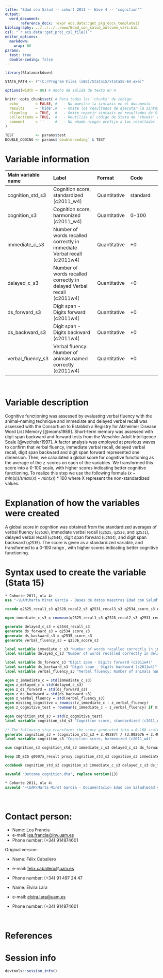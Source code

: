 ```yaml
---
title: "Edad con Salud -- cohort 2011 -- Wave 4 -- 'cognition'" 
output:
  word_document:
       reference_docx: !expr ecs.data::get_pkg_docx_template()
bibliography: ../../../../www/Edad_con_salud_outcome_vars.bib 
csl: "`r ecs.data::get_proj_csl_file()`"
editor_options: 
  markdown:
    wrap: 80
params:
  test: true
  double-coding: false
---
```


```r
library(Statamarkdown)

STATA_PATH <- r"(C:/Program Files (x86)/Stata15/StataSE-64.exe)"

options(width = 88) # Ancho de salida de texto en R

knitr::opts_chunk$set( # Para todos los 'chunks' de código:
  echo        = FALSE, #   - No muestra la sintaxis en el documento
  results     = 'hide',#   - Omite los resultados de ejecutar la sintaxis
  cleanlog    = TRUE,  #   - Omite repetir sintaxis en resultados de Stata
  collectcode = TRUE,  #   - Reutiliza el código de Stata de 'chunks' anteriores
  comment     = ''     #   - No añade ningún prefijo a los resultados
)

TEST          <- params$test
DOUBLE_CODING <- params$`double-coding` & TEST
```

# Variable information

| Main variable name | Label                                    | Format     | Code     |
|:-----------------|:--------------------------|:-----------------|:-----------------|
| cognition_std_s3   | Cognition score, standardized (c2011_w4) | Quantitative | standard |
| cognition_s3       | Cognition score, harmonized (c2011_w4)   | Quantitative | 0-100    |
| immediate_c_s3     | Number of words recalled correctly in immediate Verbal recall (c2011w4) | Quantitative | +0 |
| delayed_c_s3       | Number of words recalled correctly in delayed Verbal recall (c2011w4) | Quantitative | +0 |
| ds_forward_s3      | Digit span - Digits forward (c2011w4)    | Quantitative | +0 |
| ds_backward_s3     | Digit span - Digits backward (c2011w4)   | Quantitative | +0 |
| verbal_fluency_s3  | Verbal fluency: Number of animals named correctly (c2011w4) | Quantitative | +0 |

<br>

# Variable description

Cognitive functioning was assessed by evaluating verbal fluency with the
animal-naming technique and immediate and delayed verbal recall was assessed
with the Consortium to Establish a Registry for Alzheimer Disease Word List
Memory [@moms1989]. Short-term memory was assessed with digit span backward and
forward tests from the Weschler Adult Intelligence Scale [@wechsler1997]. A
factor analysis was employed at previous waves to confirm that verbal fluency,
immediate verbal recall, delayed verbal recall, digit span backward and digit
span forward represented one dimension. Then, we calculated a global score for
cognitive functioning as the average of the z-scores on each of the variables.
We transformed this score into a 0-100 scale, with higher scores indicating
better cognitive functioning. To realize this step we use the following formula
$(x-min(x))/(max(x)-min(x))*100$ where X represent the non-standardized values.

# Explanation of how the variables were created

A global score in cognition was obtained from the standardized averages of
verbal fluency (`q2536`), immediate verbal recall (`q2525`, `q2528`, and
`q2531`), delayed verbal recall (`q2544`), digit span forward (`q2534`), and
digit span backward (`q2535`). The score is given as a standardized variable,
and transformed to a 0-100 range , with higher scores indicating better
cognitive functioning.

# Syntax used to create the variable (Stata 15)

```stata
* Cohorte 2011, ola 4:
use "~\UAM\Marta Miret Garcia - Bases de datos maestras Edad con Salud\Ola_4\Cohorte 2011\rawdata_c2011w4.dta"
```

```stata
recode q2525_recal1_s3 q2528_recal2_s3 q2531_recal3_s3 q2534_score_s3 q2535_score_s3 q2536_score_s3 q2544_recall_s3 (999=.)

egen immediate_c_s3 = rowmean(q2525_recal1_s3 q2528_recal2_s3 q2531_recal3_s3)

generate delayed_c_s3 = q2544_recall_s3
generate ds_forward_s3 = q2534_score_s3
generate ds_backward_s3 = q2535_score_s3
generate verbal_fluency_s3 = q2536_score_s3

label variable immediate_c_s3 "Number of words recalled correctly in immediate Verbal recall (c2011w4)"
label variable delayed_c_s3 "Number of words recalled correctly in delayed Verbal recall (c2011w4)"

label variable ds_forward_s3 "Digit span - Digits forward (c2011w4)"
label variable ds_backward_s3 "Digit span - Digits backward (c2011w4)"
label variable verbal_fluency_s3 "Verbal fluency: Number of animals named correctly (c2011w4)"

egen z_immediate_c = std(immediate_c_s3)
egen z_delayed_c = std(delayed_c_s3)
egen z_ds_forward = std(ds_forward_s3)
egen z_ds_backward = std(ds_backward_s3)
egen z_verbal_fluency = std(verbal_fluency_s3)
egen missing_cognitive = rowmiss(z_immediate_c - z_verbal_fluency)
egen z_cognitive_test = rowmean(z_immediate_c - z_verbal_fluency) if missing_cognitive<=1

egen cognition_std_s3 = std(z_cognitive_test)
label variable cognition_std_s3 "Cognition score, standardized (c2011_w4)"
 
/* The following step transforms the score generated into a 0-100 scale. */
generate cognition_s3 = (cognition_std_s3 + 2.49287) / (3.002676 + 2.49287)*100
label variable cognition_s3 "Cognition score, harmonized (c2011_w4)"
```

```stata
sum cognition_s3 cognition_std_s3 immediate_c_s3 delayed_c_s3 ds_forward_s3 ds_backward_s3 verbal_fluency_s3

keep ID_ECS q0007a_result proxy cognition_std_s3 cognition_s3 immediate_c_s3 delayed_c_s3 ds_forward_s3 ds_backward_s3 verbal_fluency_s3

codebook cognition_std_s3 cognition_s3 immediate_c_s3 delayed_c_s3 ds_forward_s3 ds_backward_s3 verbal_fluency_s3
```

```stata
saveold "Outcome_cognition.dta", replace version(13)
```

```stata
* Cohorte 2011, ola 4:
saveold "~\UAM\Marta Miret Garcia - Documentacion Edad con Salud\Edad con salud - Ola 4\Outcomes\Cohorte 2011\Outcome datasets\Outcome_cognition.dta", replace version(13)
```

<br>

# Contact person:

-   Name: Lea Francia
-   e-mail: [lea.francia\@inv.uam.es](mailto:lea.francia@inv.uam.es){.email}
-   Phone number: (+34) 914974601

Original version:

-   Name: Félix Caballero

-   e-mail: [felix.caballero\@uam.es](mailto:felix.caballero@uam.es){.email}

-   Phone number: (+34) 91 497 24 47 <br>

-   Name: Elvira Lara

-   e-mail: [elvira.lara\@uam.es](mailto:elvira.lara@uam.es){.email}

-   Phone number: (+34) 914974601

<br>

# References

::: {#refs}
:::

\newpage

# Session info

```r
devtools::session_info()
```
